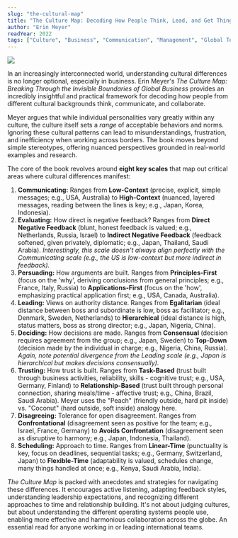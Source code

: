 ```yaml
---
slug: "the-cultural-map"
title: "The Culture Map: Decoding How People Think, Lead, and Get Things Done Across Cultures"
author: "Erin Meyer" 
readYear: 2022 
tags: ["Culture", "Business", "Communication", "Management", "Global Teams", "Intercultural Communication", "Leadership"]
---
```


![](https://res.cloudinary.com/donfg7m07/image/upload/v1743745142/culture-map_lo7ydv.webp)

In an increasingly interconnected world, understanding cultural differences is no longer optional, especially in business. Erin Meyer's *The Culture Map: Breaking Through the Invisible Boundaries of Global Business* provides an incredibly insightful and practical framework for decoding how people from different cultural backgrounds think, communicate, and collaborate.

Meyer argues that while individual personalities vary greatly within any culture, the culture itself sets a *range* of acceptable behaviors and norms. Ignoring these cultural patterns can lead to misunderstandings, frustration, and inefficiency when working across borders. The book moves beyond simple stereotypes, offering nuanced perspectives grounded in real-world examples and research.

The core of the book revolves around **eight key scales** that map out critical areas where cultural differences manifest:

1.  **Communicating:** Ranges from **Low-Context** (precise, explicit, simple messages; e.g., USA, Australia) to **High-Context** (nuanced, layered messages, reading between the lines is key; e.g., Japan, Korea, Indonesia).
2.  **Evaluating:** How direct is negative feedback? Ranges from **Direct Negative Feedback** (blunt, honest feedback is valued; e.g., Netherlands, Russia, Israel) to **Indirect Negative Feedback** (feedback softened, given privately, diplomatic; e.g., Japan, Thailand, Saudi Arabia). *Interestingly, this scale doesn't always align perfectly with the Communicating scale (e.g., the US is low-context but more indirect in feedback).*
3.  **Persuading:** How arguments are built. Ranges from **Principles-First** (focus on the 'why', deriving conclusions from general principles; e.g., France, Italy, Russia) to **Applications-First** (focus on the 'how', emphasizing practical application first; e.g., USA, Canada, Australia).
4.  **Leading:** Views on authority distance. Ranges from **Egalitarian** (ideal distance between boss and subordinate is low, boss as facilitator; e.g., Denmark, Sweden, Netherlands) to **Hierarchical** (ideal distance is high, status matters, boss as strong director; e.g., Japan, Nigeria, China).
5.  **Deciding:** How decisions are made. Ranges from **Consensual** (decision requires agreement from the group; e.g., Japan, Sweden) to **Top-Down** (decision made by the individual in charge; e.g., Nigeria, China, Russia). *Again, note potential divergence from the Leading scale (e.g., Japan is hierarchical but makes decisions consensually).*
6.  **Trusting:** How trust is built. Ranges from **Task-Based** (trust built through business activities, reliability, skills - cognitive trust; e.g., USA, Germany, Finland) to **Relationship-Based** (trust built through personal connection, sharing meals/time - affective trust; e.g., China, Brazil, Saudi Arabia). Meyer uses the "Peach" (friendly outside, hard pit inside) vs. "Coconut" (hard outside, soft inside) analogy here.
7.  **Disagreeing:** Tolerance for open disagreement. Ranges from **Confrontational** (disagreement seen as positive for the team; e.g., Israel, France, Germany) to **Avoids Confrontation** (disagreement seen as disruptive to harmony; e.g., Japan, Indonesia, Thailand).
8.  **Scheduling:** Approach to time. Ranges from **Linear-Time** (punctuality is key, focus on deadlines, sequential tasks; e.g., Germany, Switzerland, Japan) to **Flexible-Time** (adaptability is valued, schedules change, many things handled at once; e.g., Kenya, Saudi Arabia, India).

*The Culture Map* is packed with anecdotes and strategies for navigating these differences. It encourages active listening, adapting feedback styles, understanding leadership expectations, and recognizing different approaches to time and relationship building. It's not about judging cultures, but about understanding the different operating systems people use, enabling more effective and harmonious collaboration across the globe. An essential read for anyone working in or leading international teams.

